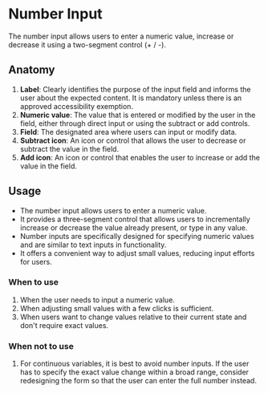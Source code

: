 

<Meta of={NumberInputStories} />


# Number Input

The number input allows users to enter a numeric value, increase or decrease it using a two-segment control (+ / -).

<Canvas of={NumberInputStories.NumberInputStory} />

## Anatomy

1. **Label**: Clearly identifies the purpose of the input field and informs the user about the expected content. It is mandatory unless there is an approved accessibility exemption.
2. **Numeric value**: The value that is entered or modified by the user in the field, either through direct input or using the subtract or add controls.
3. **Field**: The designated area where users can input or modify data.
4. **Subtract icon**: An icon or control that allows the user to decrease or subtract the value in the field.
5. **Add icon**: An icon or control that enables the user to increase or add the value in the field.

## Usage

- The number input allows users to enter a numeric value.
- It provides a three-segment control that allows users to incrementally increase or decrease the value already present, or type in any value.
- Number inputs are specifically designed for specifying numeric values and are similar to text inputs in functionality.
- It offers a convenient way to adjust small values, reducing input efforts for users.

### When to use

1. When the user needs to input a numeric value.
2. When adjusting small values with a few clicks is sufficient.
3. When users want to change values relative to their current state and don't require exact values.

### When not to use

1. For continuous variables, it is best to avoid number inputs. If the user has to specify the exact value change within a broad range, consider redesigning the form so that the user can enter the full number instead.
